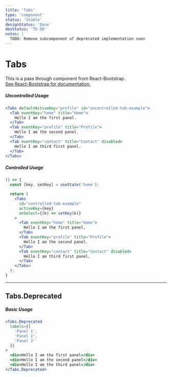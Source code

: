 ```yaml
---
title: 'Tabs'
type: 'component'
status: 'Stable'
designStatus: 'Done'
devStatus: 'TO DO'
notes: |
  TODO: Remove subcomponent of deprecated implementation soon
---
```




# Tabs



<p style={{ fontSize: '1.5em' }}>
  This is a pass through component from React-Bootstrap.<br/>
  <a href="https://react-bootstrap.github.io/components/cards/" target="_blank" rel="noopener noreferrer">
    See React-Bootstrap for documentation.
  </a>
</p>

##### Uncontrolled Usage

```jsx live
<Tabs defaultActiveKey="profile" id="uncontrolled-tab-example">
  <Tab eventKey="home" title="Home">
    Hello I am the first panel.
  </Tab>
  <Tab eventKey="profile" title="Profile">
    Hello I am the second panel.
  </Tab>
  <Tab eventKey="contact" title="Contact" disabled>
    Hello I am third first panel.
  </Tab>
</Tabs>
```

##### Controlled Usage

```jsx live
() => {
  const [key, setKey] = useState('home');

  return (
    <Tabs
      id="controlled-tab-example"
      activeKey={key}
      onSelect={(k) => setKey(k)}
    >
      <Tab eventKey="home" title="Home">
        Hello I am the first panel.
      </Tab>
      <Tab eventKey="profile" title="Profile">
        Hello I am the second panel.
      </Tab>
      <Tab eventKey="contact" title="Contact" disabled>
        Hello I am third first panel.
      </Tab>
    </Tabs>
  );
}
```

***

## Tabs.Deprecated

##### Basic Usage

```jsx live
<Tabs.Deprecated
  labels={[
    'Panel 1',
    'Panel 2',
    'Panel 3'
  ]}
>
  <div>Hello I am the first panel</div>
  <div>Hello I am the second panel</div>
  <div>Hello I am the third panel</div>
</Tabs.Deprecated>
```
